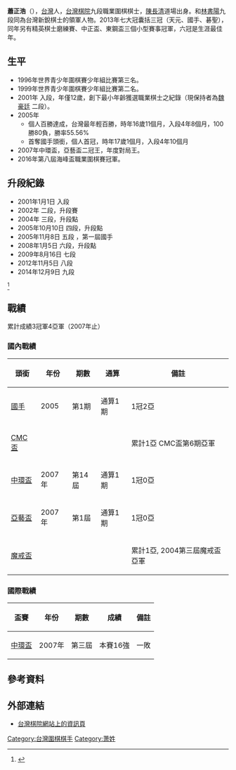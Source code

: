 {{更新|time=2015-04-17T12:17:50+00:00}}
'''蕭正浩'''（{{bd|1988年|10月5日}}），[[台灣|台灣]]人，[[台灣棋院|台灣棋院]]九段職業圍棋棋士，[[陳長清|陳長清]]道場出身。和[[林書陽|林書陽]]九段同為台灣新銳棋士的領軍人物。2013年七大冠囊括三冠（天元、國手、碁聖），同年另有精英棋士磨練賽、中正盃、東鋼盃三個小型賽事冠軍，六冠是生涯最佳年。

==生平==
*1996年世界青少年圍棋賽少年組比賽第三名。
*1999年世界青少年圍棋賽少年組比賽第二名。
*2001年 入段，年僅12歲，創下最小年齡獲選職業棋士之紀錄（現保持者為[[魏豪廷|魏豪廷]] 二段）。
*2005年
** 個人百勝達成，台灣最年輕百勝，時年16歲11個月，入段4年8個月，100勝80負，勝率55.56%
** 首奪國手頭銜，個人首冠，時年17歲1個月，入段4年10個月
*2007年中環盃，亞藝盃二冠王，年度對局王。
*2016年第八屆海峰盃職業圍棋賽冠軍。

==升段紀錄==
*2001年1月1日 入段
*2002年 二段，升段賽
*2004年 三段，升段點
*2005年10月10日 四段，升段點
*2005年11月8日 五段 ，第一屆國手
*2008年1月5日 六段，升段點
*2009年8月16日 七段
*2012年11月5日 八段
*2014年12月9日 九段
<ref>{{cite web|title=棋士資訊|url=http://www.taiwango.org.tw/showchesser.asp?id=23|publisher=台灣棋院|accessdate=2015-04-17|archive-date=2015-04-17|archive-url=https://web.archive.org/web/20150417162703/http://www.taiwango.org.tw/showchesser.asp?id=23|dead-url=no}}</ref>

==戰績==

累計成績3冠軍4亞軍（2007年止）

===國內戰績===
{| class="prettytable" 
! 頭銜 !! 年份 !! 期數 !! 通算 !! 備註
|-----
| [[國手戰_(台灣圍棋)|國手]]
| 2005
| 第1期
| 通算1期
| 1冠2亞
|-----
| [[CMC盃|CMC盃]]
| 
| 
| 
| 累計1亞 CMC盃第6期亞軍
|-----
| [[中環盃_(台灣圍棋)|中環盃]]
| 2007年
| 第14屆
| 通算1期
| 1冠0亞
|-----
| [[亞藝盃_(台灣圍棋)|亞藝盃]]
| 2007年
| 第1屆
| 通算1期
| 1冠0亞
|-----
| [[魔戒盃|魔戒盃]]
| 
| 
| 
| 累計1亞, 2004第三屆魔戒盃亞軍
|}

===國際戰績===

{| class="prettytable" 
! 盃賽 !! 年份 !! 期數 !! 成績 !! 備註
|-----
| [[中環盃|中環盃]]
| 2007年
| 第三屆
| 本賽16強
| 一敗
|}

==參考資料==
{{reflist}}

== 外部連結 ==
*[http://www.taiwango.org.tw/showchesser.asp?id=23 台灣棋院網站上的資訊頁] {{Wayback|url=http://www.taiwango.org.tw/showchesser.asp?id=23 |date=20150417162703 }}

{{Taiwan-artist-stub}}

[[Category:台灣圍棋棋手|Category:台灣圍棋棋手]]
[[Category:萧姓|Category:萧姓]]